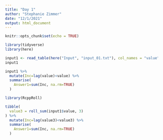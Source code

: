 ```yaml
---
title: "Day 1"
author: "Stephanie Zimmer"
date: "12/1/2021"
output: html_document
---
```


```r
knitr::opts_chunk$set(echo = TRUE)
```

```r
library(tidyverse)
library(here)
```

```r
input1 <- read_table(here("Input", "input_01.txt"), col_names = "value")
input1
```

```r
input1 %>%
  mutate(Inc=lag(value)<value) %>%
  summarise(
    Answer1=sum(Inc, na.rm=TRUE)
  )
```

```r
library(RcppRoll)

tibble(
  value3 = roll_sum(input1$value, 3)  
) %>%
  mutate(Inc=lag(value3)<value3) %>%
  summarise(
    Answer1=sum(Inc, na.rm=TRUE)
  )



```


